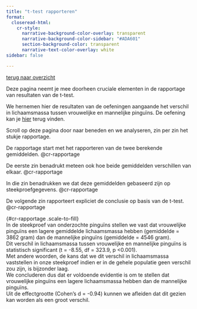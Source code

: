 ```yaml
---
title: "t-test rapporteren"
format: 
  closeread-html:
    cr-style:
      narrative-background-color-overlay: transparent
      narrative-background-color-sidebar: "#ADA601"
      section-background-color: transparent
      narrative-text-color-overlay: white
sidebar: false

---
```


[terug naar overzicht](Rapporteren.qmd)

Deze pagina neemt je mee doorheen cruciale elementen in de rapportage van resultaten van de t-test. 

We hernemen hier de resultaten van de oefeningen aangaande het verschil in lichaamsmassa tussen vrouwelijke en mannelijke pinguïns. De oefening kan je [hier](Zelftest_t_test.qmd) terug vinden.

Scroll op deze pagina door naar beneden en we analyseren, zin per zin het stukje rapportage.



:::{.cr-section}

De rapportage start met het rapporteren van de twee berekende gemiddelden. [@cr-rapportage]{highlight="cr-gemiddelde1,cr-gemiddelde2"}

De eerste zin benadrukt meteen ook hoe beide gemiddelden verschillen van elkaar. [@cr-rapportage]{hlz="cr-richting"}

In die zin benadrukken we dat deze gemiddelden gebaseerd zijn op steekproefgegevens. [@cr-rapportage]{hlz="cr-steekproef"}

De volgende zin rapporteert expliciet de conclusie op basis van de t-test. [@cr-rapportage]{hlz="2"}

| {#cr-rapportage .scale-to-fill}
| [In de steekproef]{#cr-steekproef} van onderzochte pinguïns stellen we vast dat [vrouwelijke pinguïns een lagere gemiddelde lichaamsmassa hebben]{#cr-richting} [(gemiddelde = 3862 gram)]{#cr-gemiddelde1} dan de mannelijke pinguïns [(gemiddelde = 4546 gram)]{#cr-gemiddelde2}. 
| Dit verschil in lichaamsmassa tussen vrouwelijke en mannelijke pinguïns is statistisch significant (t = -8.55, df = 323.9, p <0.001). 
| Met andere woorden, de kans dat we dit verschil in lichaamsmassa vaststellen in onze steekproef indien er in de gehele populatie geen verschil zou zijn, is bijzonder laag. 
| We concluderen dus dat er voldoende evidentie is om te stellen dat vrouwelijke pinguïns een lagere lichaamsmassa hebben dan de mannelijke pinguïns. 
| Uit de effectgrootte (Cohen's d = -0.94) kunnen we afleiden dat dit gezien kan worden als een groot verschil.
:::